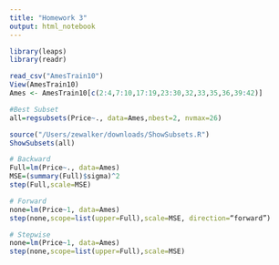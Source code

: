 ```yaml
---
title: "Homework 3"
output: html_notebook
---
```

```r
library(leaps)
library(readr)

read_csv("AmesTrain10")
View(AmesTrain10)
Ames <- AmesTrain10[c(2:4,7:10,17:19,23:30,32,33,35,36,39:42)]
```

```r
#Best Subset
all=regsubsets(Price~., data=Ames,nbest=2, nvmax=26)

source("/Users/zewalker/downloads/ShowSubsets.R")
ShowSubsets(all)

# Backward
Full=lm(Price~., data=Ames)
MSE=(summary(Full)$sigma)^2
step(Full,scale=MSE)

# Forward
none=lm(Price~1, data=Ames)
step(none,scope=list(upper=Full),scale=MSE, direction=“forward”)

# Stepwise
none=lm(Price~1, data=Ames)
step(none,scope=list(upper=Full),scale=MSE)
```
